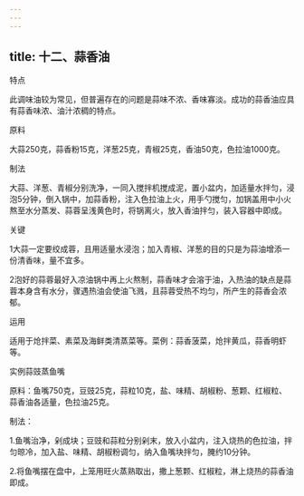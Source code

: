 ```yaml
---
---
---
```

title: 十二、蒜香油
---






特点

此调味油较为常见，但普遍存在的问题是蒜味不浓、香味寡淡。成功的蒜香油应具有蒜香味浓、油汁浓稠的特点。

原料

大蒜250克，蒜香粉15克，洋葱25克，青椒25克，香油50克，色拉油1000克。

制法

大蒜、洋葱、青椒分别洗净，一同入搅拌机搅成泥，置小盆内，加适量水拌匀，浸泡5分钟，倒入锅中，加蒜香粉，注入色拉油上火，用手勺搅匀，加锅盖用中小火熬至水分蒸发、蒜蓉呈浅黄色时，将锅离火，放入香油拌匀，装入容器中即成。



关键

1大蒜一定要绞成蓉，且用适量水浸泡；加入青椒、洋葱的目的只是为蒜油增添一份清香味，量不宜多。

2泡好的蒜蓉最好入凉油锅中再上火熬制，蒜香味才会溶于油，入热油的缺点是蒜蓉本身含有水分，骤遇热油会使油飞溅，且蒜蓉受热不均匀，所产生的蒜香会浓郁。

运用

适用于炝拌菜、素菜及海鲜类清蒸菜等。菜例：蒜香菠菜，炝拌黄瓜，蒜香明虾等。

实例蒜豉蒸鱼嘴

原料：鱼嘴750克，豆豉25克，蒜粒10克，盐、味精、胡椒粉、葱颗、红椒粒、蒜香油各适量，色拉油25克。

制法：

1.鱼嘴治净，剁成块；豆豉和蒜粒分别剁末，放入小盆内，注入烧热的色拉油，拌匀晾冷，加入盐、味精、胡椒粉调匀，纳入鱼嘴块拌匀，腌约10分钟。

2.将鱼嘴摆在盘中，上笼用旺火蒸熟取出，撒上葱颗、红椒粒，淋上烧热的蒜香油即成。